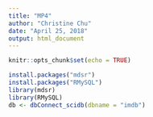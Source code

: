 ```yaml
---
title: "MP4"
author: "Christine Chu"
date: "April 25, 2018"
output: html_document
--- 
```


```r
knitr::opts_chunk$set(echo = TRUE)
```

```r
install.packages("mdsr")
install.packages("RMySQL")
library(mdsr)
library(RMySQL)
db <- dbConnect_scidb(dbname = "imdb")
```
